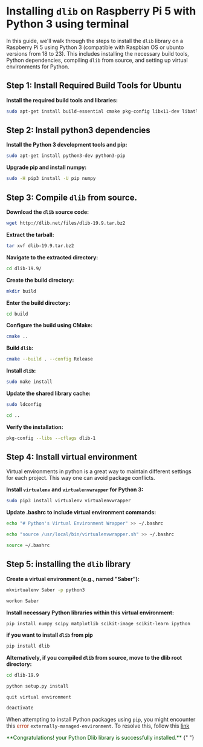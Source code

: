 # Installing `dlib` on Raspberry Pi 5 with Python 3 using terminal

In this guide, we'll walk through the steps to install the `dlib` library on a Raspberry Pi 5 using Python 3 (compatible with Raspbian OS or ubunto versions from 18 to 23). This includes installing the necessary build tools, Python dependencies, compiling `dlib` from source, and setting up virtual environments for Python.

## Step 1: Install Required Build Tools for Ubuntu

**Install the required build tools and libraries:**

```bash
sudo apt-get install build-essential cmake pkg-config libx11-dev libatlas-base-dev libgtk-3-dev libboost-python-dev
```

## Step 2: Install python3 dependencies

**Install the Python 3 development tools and pip:**

```bash
sudo apt-get install python3-dev python3-pip
```

**Upgrade pip and install numpy:**

```bash
sudo -H pip3 install -U pip numpy
```

## Step 3: Compile `dlib` from source.

**Download the `dlib` source code:**

```bash
wget http://dlib.net/files/dlib-19.9.tar.bz2
```

**Extract the tarball:**

```bash
tar xvf dlib-19.9.tar.bz2
```

**Navigate to the extracted directory:**

```bash
cd dlib-19.9/
```

**Create the build directory:**

```bash
mkdir build
```

**Enter the build directory:**

```bash
cd build
```

**Configure the build using CMake:**

```bash
cmake ..
```

**Build `dlib`:**

```bash
cmake --build . --config Release
```

**Install `dlib`:**

```bash
sudo make install
```

**Update the shared library cache:**

```bash
sudo ldconfig
```

```bash
cd ..
```

**Verify the installation:**

```bash
pkg-config --libs --cflags dlib-1
```

## Step 4: Install virtual environment

Virtual environments in python is a great way to maintain different settings for each project. This way one can avoid package conflicts.

**Install `virtualenv` and `virtualenvwrapper` for Python 3:**

```bash
sudo pip3 install virtualenv virtualenvwrapper
```

**Update .bashrc to include virtual environment commands:**

```bash
echo "# Python's Virtual Environment Wrapper" >> ~/.bashrc
```

```bash
echo "source /usr/local/bin/virtualenvwrapper.sh" >> ~/.bashrc
```

```bash
source ~/.bashrc
```

## Step 5: installing the `dlib` library

**Create a virtual environment (e.g., named "Saber"):**

```bash
mkvirtualenv Saber -p python3
```

```bash
workon Saber
```

**Install necessary Python libraries within this virtual environment:**

```bash
pip install numpy scipy matplotlib scikit-image scikit-learn ipython
```

**if you want to install `dlib` from pip**

```bash
pip install dlib
```

**Alternatively, if you compiled `dlib` from source, move to the dlib root directory:**

```bash
cd dlib-19.9
```

```bash
python setup.py install
```

`quit virtual environment`

```bash
deactivate
```

When attempting to install Python packages using `pip`, you might encounter this <font color="rgb(0, 255, 0)">error</font> `externally-managed-environment`. To resolve this, follow this [link](https://ahmed-saber.vercel.app/blogs/externally-managed-env)

<font color="rgb(255, 0, 0)">
  **Congratulations! your Python Dlib library is successfully installed.**
</font>{" "}
